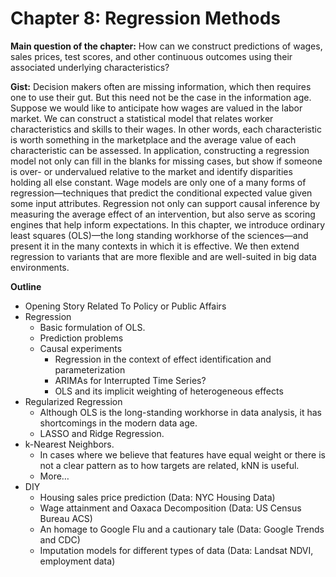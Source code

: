 # Chapter 8: Regression Methods

__Main question of the chapter:__ How can we construct predictions of wages, sales prices, test scores, and other continuous outcomes using their associated underlying characteristics?

__Gist:__ Decision makers often are missing information, which then requires one to use their gut. But this need not be the case in the information age. Suppose we would like to anticipate how wages are valued in the labor market. We can construct a statistical model that relates worker characteristics and skills to their wages. In other words, each characteristic is worth something in the marketplace and the average value of each characteristic can be assessed.  In application, constructing a regression model not only can fill in the blanks for missing cases, but show if someone is over- or undervalued relative to the market and identify disparities holding all else constant. Wage models are only one of a many forms of regression—techniques that predict the conditional expected value given some input attributes. Regression not only can support causal inference by measuring the average effect of an intervention, but also serve as scoring engines that help inform expectations. In this chapter, we introduce ordinary least squares (OLS)—the long standing workhorse of the sciences—and present it in the many contexts in which it is effective. We then extend regression to variants that are more flexible and are well-suited in big data environments.

__Outline__

- Opening Story Related To Policy or Public Affairs
- Regression
  - Basic formulation of OLS.
  - Prediction problems
  - Causal experiments
    - Regression in the context of effect identification and parameterization
    - ARIMAs for Interrupted Time Series?
    - OLS and its implicit weighting of heterogeneous effects
- Regularized Regression
  - Although OLS is the long-standing workhorse in data analysis, it has shortcomings in the modern data age.
  - LASSO and Ridge Regression.
- k-Nearest Neighbors.
  - In cases where we believe that features have equal weight or there is not a clear pattern as to how targets are related, kNN is useful.
  - More...
- DIY
  - Housing sales price prediction (Data: NYC Housing Data)
  - Wage attainment and Oaxaca Decomposition (Data: US Census Bureau ACS)
  - An homage to Google Flu and a cautionary tale (Data: Google Trends and CDC)
  - Imputation models for different types of data (Data: Landsat NDVI, employment data)
